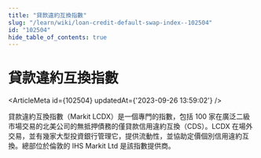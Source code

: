 ```yaml
---
title: "貸款違約互換指數"
slug: "/learn/wiki/loan-credit-default-swap-index--102504"
id: "102504"
hide_table_of_contents: true
---
```



# 貸款違約互換指數

<ArticleMeta id={102504} updatedAt={'2023-09-26 13:59:02'} />
<div className='border-solid border-b border-t-0 my-4 border-[var(--ifm-color-gray-300)]' />

貸款違約互換指數（Markit LCDX）是一個專門的指數，包括 100 家在廣泛二級市場交易的北美公司的無抵押債務的僅貸款信用違約互換（CDS）。LCDX 在場外交易，並有幾家大型投資銀行管理它，提供流動性，並協助定價個別信用違約互換。總部位於倫敦的 IHS Markit Ltd 是該指數提供商。
